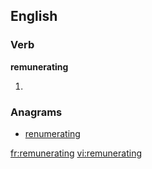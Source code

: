 ==English==

===Verb===
'''remunerating'''

# {{third-person singular of|[[remunerate]]}}

===Anagrams===
* [[renumerating#English|renumerating]]

[[fr:remunerating]]
[[vi:remunerating]]